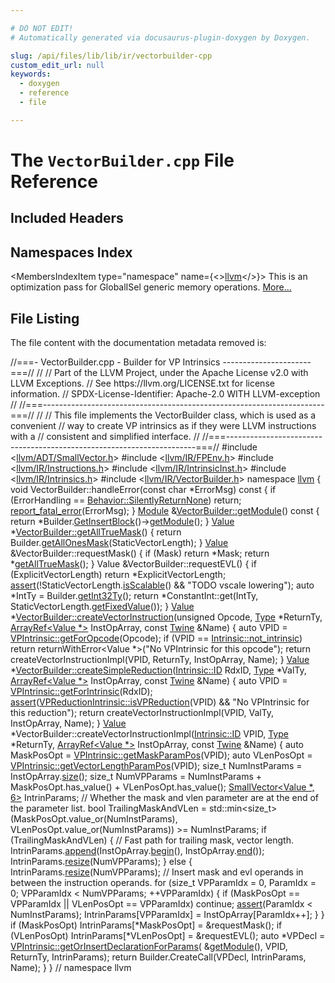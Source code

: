 ```yaml
---

# DO NOT EDIT!
# Automatically generated via docusaurus-plugin-doxygen by Doxygen.

slug: /api/files/lib/lib/ir/vectorbuilder-cpp
custom_edit_url: null
keywords:
  - doxygen
  - reference
  - file

---
```





# The `VectorBuilder.cpp` File Reference

<DoxygenPage pluginConfig={pluginConfig}>



## Included Headers

<IncludesList>
<IncludesListItem
  filePath="llvm/ADT/SmallVector.h"
  permalink="/docs/api/files/include/include/llvm/include/llvm/adt/smallvector-h"
  isLocal="false" />
<IncludesListItem
  filePath="llvm/IR/FPEnv.h"
  permalink="/docs/api/files/include/include/llvm/include/llvm/ir/fpenv-h"
  isLocal="false" />
<IncludesListItem
  filePath="llvm/IR/Instructions.h"
  permalink="/docs/api/files/include/include/llvm/include/llvm/ir/instructions-h"
  isLocal="false" />
<IncludesListItem
  filePath="llvm/IR/IntrinsicInst.h"
  permalink="/docs/api/files/include/include/llvm/include/llvm/ir/intrinsicinst-h"
  isLocal="false" />
<IncludesListItem
  filePath="llvm/IR/Intrinsics.h"
  permalink="/docs/api/files/include/include/llvm/include/llvm/ir/intrinsics-h"
  isLocal="false" />
<IncludesListItem
  filePath="llvm/IR/VectorBuilder.h"
  permalink="/docs/api/files/include/include/llvm/include/llvm/ir/vectorbuilder-h"
  isLocal="false" />
</IncludesList>

## Namespaces Index

<MembersIndex>

<MembersIndexItem
  type="namespace"
  name={<><a href="/docs/api/namespaces/llvm">llvm</a></>}>
This is an optimization pass for GlobalISel generic memory operations. <a href="/docs/api/namespaces/llvm/#details">More...</a>
</MembersIndexItem>

</MembersIndex>


## File Listing

The file content with the documentation metadata removed is:

<ProgramListing>

<Link id="l00001" /><CodeLine lineNumber="1"><span class="doxyHighlightComment">//===- VectorBuilder.cpp - Builder for VP Intrinsics ----------------------===//</span></CodeLine>
<Link id="l00002" /><CodeLine lineNumber="2"><span class="doxyHighlightComment">//</span></CodeLine>
<Link id="l00003" /><CodeLine lineNumber="3"><span class="doxyHighlightComment">// Part of the LLVM Project, under the Apache License v2.0 with LLVM Exceptions.</span></CodeLine>
<Link id="l00004" /><CodeLine lineNumber="4"><span class="doxyHighlightComment">// See https://llvm.org/LICENSE.txt for license information.</span></CodeLine>
<Link id="l00005" /><CodeLine lineNumber="5"><span class="doxyHighlightComment">// SPDX-License-Identifier: Apache-2.0 WITH LLVM-exception</span></CodeLine>
<Link id="l00006" /><CodeLine lineNumber="6"><span class="doxyHighlightComment">//</span></CodeLine>
<Link id="l00007" /><CodeLine lineNumber="7"><span class="doxyHighlightComment">//===----------------------------------------------------------------------===//</span></CodeLine>
<Link id="l00008" /><CodeLine lineNumber="8"><span class="doxyHighlightComment">//</span></CodeLine>
<Link id="l00009" /><CodeLine lineNumber="9"><span class="doxyHighlightComment">// This file implements the VectorBuilder class, which is used as a convenient</span></CodeLine>
<Link id="l00010" /><CodeLine lineNumber="10"><span class="doxyHighlightComment">// way to create VP intrinsics as if they were LLVM instructions with a</span></CodeLine>
<Link id="l00011" /><CodeLine lineNumber="11"><span class="doxyHighlightComment">// consistent and simplified interface.</span></CodeLine>
<Link id="l00012" /><CodeLine lineNumber="12"><span class="doxyHighlightComment">//</span></CodeLine>
<Link id="l00013" /><CodeLine lineNumber="13"><span class="doxyHighlightComment">//===----------------------------------------------------------------------===//</span></CodeLine>
<Link id="l00014" /><CodeLine lineNumber="14"></CodeLine>
<Link id="l00015" /><CodeLine lineNumber="15"><span class="doxyHighlightPreprocessor">#include &lt;<a href="/docs/api/files/include/include/llvm/include/llvm/adt/smallvector-h">llvm/ADT/SmallVector.h</a>&gt;</span></CodeLine>
<Link id="l00016" /><CodeLine lineNumber="16"><span class="doxyHighlightPreprocessor">#include &lt;<a href="/docs/api/files/include/include/llvm/include/llvm/ir/fpenv-h">llvm/IR/FPEnv.h</a>&gt;</span></CodeLine>
<Link id="l00017" /><CodeLine lineNumber="17"><span class="doxyHighlightPreprocessor">#include &lt;<a href="/docs/api/files/include/include/llvm/include/llvm/ir/instructions-h">llvm/IR/Instructions.h</a>&gt;</span></CodeLine>
<Link id="l00018" /><CodeLine lineNumber="18"><span class="doxyHighlightPreprocessor">#include &lt;<a href="/docs/api/files/include/include/llvm/include/llvm/ir/intrinsicinst-h">llvm/IR/IntrinsicInst.h</a>&gt;</span></CodeLine>
<Link id="l00019" /><CodeLine lineNumber="19"><span class="doxyHighlightPreprocessor">#include &lt;<a href="/docs/api/files/include/include/llvm/include/llvm/ir/intrinsics-h">llvm/IR/Intrinsics.h</a>&gt;</span></CodeLine>
<Link id="l00020" /><CodeLine lineNumber="20"><span class="doxyHighlightPreprocessor">#include &lt;<a href="/docs/api/files/include/include/llvm/include/llvm/ir/vectorbuilder-h">llvm/IR/VectorBuilder.h</a>&gt;</span></CodeLine>
<Link id="l00021" /><CodeLine lineNumber="21"></CodeLine>
<Link id="l00022" /><CodeLine lineNumber="22"><span class="doxyHighlightKeyword">namespace </span><span class="doxyHighlight"><a href="/docs/api/namespaces/llvm">llvm</a> &#123;</span></CodeLine>
<Link id="l00023" /><CodeLine lineNumber="23"></CodeLine>
<Link id="l00024" /><CodeLine lineNumber="24"><span class="doxyHighlightKeywordType">void</span><span class="doxyHighlight"> VectorBuilder::handleError(</span><span class="doxyHighlightKeyword">const</span><span class="doxyHighlight"> </span><span class="doxyHighlightKeywordType">char</span><span class="doxyHighlight"> &#42;ErrorMsg)</span><span class="doxyHighlightKeyword"> const </span><span class="doxyHighlight">&#123;</span></CodeLine>
<Link id="l00025" /><CodeLine lineNumber="25"><span class="doxyHighlight">  </span><span class="doxyHighlightKeywordFlow">if</span><span class="doxyHighlight"> (ErrorHandling == <a href="/docs/api/classes/llvm/vectorbuilder/#a74c42dc908c3b532d53c05c918dd6ea3ad1afc683fb9dca97c18a84ea249310a6">Behavior::SilentlyReturnNone</a>)</span></CodeLine>
<Link id="l00026" /><CodeLine lineNumber="26"><span class="doxyHighlight">    </span><span class="doxyHighlightKeywordFlow">return</span><span class="doxyHighlight">;</span></CodeLine>
<Link id="l00027" /><CodeLine lineNumber="27"><span class="doxyHighlight">  <a href="/docs/api/namespaces/llvm/#a7f2a3d4dcfee70225988aec53ff1e173">report&#95;fatal&#95;error</a>(ErrorMsg);</span></CodeLine>
<Link id="l00028" /><CodeLine lineNumber="28"><span class="doxyHighlight">&#125;</span></CodeLine>
<Link id="l00029" /><CodeLine lineNumber="29"></CodeLine>
<Link id="l00030" /><CodeLine lineNumber="30" lineLink="/docs/api/classes/llvm/vectorbuilder/#aaace90f0127502bf323cad27e83fab11"><span class="doxyHighlight"><a href="/docs/api/classes/llvm/module">Module</a> &amp;<a href="/docs/api/classes/llvm/vectorbuilder/#aaace90f0127502bf323cad27e83fab11">VectorBuilder::getModule</a>()</span><span class="doxyHighlightKeyword"> const </span><span class="doxyHighlight">&#123;</span></CodeLine>
<Link id="l00031" /><CodeLine lineNumber="31"><span class="doxyHighlight">  </span><span class="doxyHighlightKeywordFlow">return</span><span class="doxyHighlight"> &#42;Builder.<a href="/docs/api/classes/llvm/irbuilderbase/#a60a6d6c205f483fa96597a960f3c093b">GetInsertBlock</a>()-&gt;<a href="/docs/api/classes/llvm/basicblock/#afc70e919c88c86159cc94cea29b6c210">getModule</a>();</span></CodeLine>
<Link id="l00032" /><CodeLine lineNumber="32"><span class="doxyHighlight">&#125;</span></CodeLine>
<Link id="l00033" /><CodeLine lineNumber="33"></CodeLine>
<Link id="l00034" /><CodeLine lineNumber="34" lineLink="/docs/api/classes/llvm/vectorbuilder/#ac41d6881c495fd8be89d770ddb3b6cf5"><span class="doxyHighlight"><a href="/docs/api/classes/llvm/value">Value</a> &#42;<a href="/docs/api/classes/llvm/vectorbuilder/#ac41d6881c495fd8be89d770ddb3b6cf5">VectorBuilder::getAllTrueMask</a>() &#123;</span></CodeLine>
<Link id="l00035" /><CodeLine lineNumber="35"><span class="doxyHighlight">  </span><span class="doxyHighlightKeywordFlow">return</span><span class="doxyHighlight"> Builder.<a href="/docs/api/classes/llvm/irbuilderbase/#a756d58f4b6672c5083895872285931f1">getAllOnesMask</a>(StaticVectorLength);</span></CodeLine>
<Link id="l00036" /><CodeLine lineNumber="36"><span class="doxyHighlight">&#125;</span></CodeLine>
<Link id="l00037" /><CodeLine lineNumber="37"></CodeLine>
<Link id="l00038" /><CodeLine lineNumber="38"><span class="doxyHighlight"><a href="/docs/api/classes/llvm/value">Value</a> &amp;VectorBuilder::requestMask() &#123;</span></CodeLine>
<Link id="l00039" /><CodeLine lineNumber="39"><span class="doxyHighlight">  </span><span class="doxyHighlightKeywordFlow">if</span><span class="doxyHighlight"> (Mask)</span></CodeLine>
<Link id="l00040" /><CodeLine lineNumber="40"><span class="doxyHighlight">    </span><span class="doxyHighlightKeywordFlow">return</span><span class="doxyHighlight"> &#42;Mask;</span></CodeLine>
<Link id="l00041" /><CodeLine lineNumber="41"></CodeLine>
<Link id="l00042" /><CodeLine lineNumber="42"><span class="doxyHighlight">  </span><span class="doxyHighlightKeywordFlow">return</span><span class="doxyHighlight"> &#42;<a href="/docs/api/classes/llvm/vectorbuilder/#ac41d6881c495fd8be89d770ddb3b6cf5">getAllTrueMask</a>();</span></CodeLine>
<Link id="l00043" /><CodeLine lineNumber="43"><span class="doxyHighlight">&#125;</span></CodeLine>
<Link id="l00044" /><CodeLine lineNumber="44"></CodeLine>
<Link id="l00045" /><CodeLine lineNumber="45"><span class="doxyHighlight">Value &amp;VectorBuilder::requestEVL() &#123;</span></CodeLine>
<Link id="l00046" /><CodeLine lineNumber="46"><span class="doxyHighlight">  </span><span class="doxyHighlightKeywordFlow">if</span><span class="doxyHighlight"> (ExplicitVectorLength)</span></CodeLine>
<Link id="l00047" /><CodeLine lineNumber="47"><span class="doxyHighlight">    </span><span class="doxyHighlightKeywordFlow">return</span><span class="doxyHighlight"> &#42;ExplicitVectorLength;</span></CodeLine>
<Link id="l00048" /><CodeLine lineNumber="48"></CodeLine>
<Link id="l00049" /><CodeLine lineNumber="49"><span class="doxyHighlight">  <a href="/docs/api/files/lib/lib/target/lib/target/amdgpu/silowercontrolflow-cpp/#a4868c5d81c5ccc98c47aeab6244346a0">assert</a>(!StaticVectorLength.<a href="/docs/api/classes/llvm/details/fixedorscalablequantity/#a9188f84e1dd67530330dcab9cae787d7">isScalable</a>() &amp;&amp; </span><span class="doxyHighlightStringLiteral">&quot;TODO vscale lowering&quot;</span><span class="doxyHighlight">);</span></CodeLine>
<Link id="l00050" /><CodeLine lineNumber="50"><span class="doxyHighlight">  </span><span class="doxyHighlightKeyword">auto</span><span class="doxyHighlight"> &#42;IntTy = Builder.<a href="/docs/api/classes/llvm/irbuilderbase/#a5852dc0d180581d34902e8abcbf7e930">getInt32Ty</a>();</span></CodeLine>
<Link id="l00051" /><CodeLine lineNumber="51"><span class="doxyHighlight">  </span><span class="doxyHighlightKeywordFlow">return</span><span class="doxyHighlight"> &#42;ConstantInt::get(IntTy, StaticVectorLength.<a href="/docs/api/classes/llvm/details/fixedorscalablequantity/#a33880aaca0ad05e5f1557f079305bde5">getFixedValue</a>());</span></CodeLine>
<Link id="l00052" /><CodeLine lineNumber="52"><span class="doxyHighlight">&#125;</span></CodeLine>
<Link id="l00053" /><CodeLine lineNumber="53"></CodeLine>
<Link id="l00054" /><CodeLine lineNumber="54" lineLink="/docs/api/classes/llvm/vectorbuilder/#af67c409374664799941513c682357a75"><span class="doxyHighlight"><a href="/docs/api/classes/llvm/value">Value</a> &#42;<a href="/docs/api/classes/llvm/vectorbuilder/#af67c409374664799941513c682357a75">VectorBuilder::createVectorInstruction</a>(</span><span class="doxyHighlightKeywordType">unsigned</span><span class="doxyHighlight"> Opcode, <a href="/docs/api/classes/llvm/type">Type</a> &#42;ReturnTy,</span></CodeLine>
<Link id="l00055" /><CodeLine lineNumber="55"><span class="doxyHighlight">                                              <a href="/docs/api/classes/llvm/arrayref">ArrayRef&lt;Value &#42;&gt;</a> InstOpArray,</span></CodeLine>
<Link id="l00056" /><CodeLine lineNumber="56"><span class="doxyHighlight">                                              </span><span class="doxyHighlightKeyword">const</span><span class="doxyHighlight"> <a href="/docs/api/classes/llvm/twine">Twine</a> &amp;Name) &#123;</span></CodeLine>
<Link id="l00057" /><CodeLine lineNumber="57"><span class="doxyHighlight">  </span><span class="doxyHighlightKeyword">auto</span><span class="doxyHighlight"> VPID = <a href="/docs/api/classes/llvm/vpintrinsic/#a9c6880bafe83a767fa4a27bff91db390">VPIntrinsic::getForOpcode</a>(Opcode);</span></CodeLine>
<Link id="l00058" /><CodeLine lineNumber="58"><span class="doxyHighlight">  </span><span class="doxyHighlightKeywordFlow">if</span><span class="doxyHighlight"> (VPID == <a href="/docs/api/namespaces/llvm/intrinsic/#a35fedf4db6d756bd82501607f93c1e79aab5fb650050f184fa7c19c26abde5226">Intrinsic::not&#95;intrinsic</a>)</span></CodeLine>
<Link id="l00059" /><CodeLine lineNumber="59"><span class="doxyHighlight">    </span><span class="doxyHighlightKeywordFlow">return</span><span class="doxyHighlight"> returnWithError&lt;Value &#42;&gt;(</span><span class="doxyHighlightStringLiteral">&quot;No VPIntrinsic for this opcode&quot;</span><span class="doxyHighlight">);</span></CodeLine>
<Link id="l00060" /><CodeLine lineNumber="60"><span class="doxyHighlight">  </span><span class="doxyHighlightKeywordFlow">return</span><span class="doxyHighlight"> createVectorInstructionImpl(VPID, ReturnTy, InstOpArray, Name);</span></CodeLine>
<Link id="l00061" /><CodeLine lineNumber="61"><span class="doxyHighlight">&#125;</span></CodeLine>
<Link id="l00062" /><CodeLine lineNumber="62"></CodeLine>
<Link id="l00063" /><CodeLine lineNumber="63" lineLink="/docs/api/classes/llvm/vectorbuilder/#a4fe2dcc825f1f75c104a23ab6b405491"><span class="doxyHighlight"><a href="/docs/api/classes/llvm/value">Value</a> &#42;<a href="/docs/api/classes/llvm/vectorbuilder/#a4fe2dcc825f1f75c104a23ab6b405491">VectorBuilder::createSimpleReduction</a>(<a href="/docs/api/namespaces/llvm/intrinsic/#a80add6b3b1cdaec560907995127adc16">Intrinsic::ID</a> RdxID,</span></CodeLine>
<Link id="l00064" /><CodeLine lineNumber="64"><span class="doxyHighlight">                                            <a href="/docs/api/classes/llvm/type">Type</a> &#42;ValTy,</span></CodeLine>
<Link id="l00065" /><CodeLine lineNumber="65"><span class="doxyHighlight">                                            <a href="/docs/api/classes/llvm/arrayref">ArrayRef&lt;Value &#42;&gt;</a> InstOpArray,</span></CodeLine>
<Link id="l00066" /><CodeLine lineNumber="66"><span class="doxyHighlight">                                            </span><span class="doxyHighlightKeyword">const</span><span class="doxyHighlight"> <a href="/docs/api/classes/llvm/twine">Twine</a> &amp;Name) &#123;</span></CodeLine>
<Link id="l00067" /><CodeLine lineNumber="67"><span class="doxyHighlight">  </span><span class="doxyHighlightKeyword">auto</span><span class="doxyHighlight"> VPID = <a href="/docs/api/classes/llvm/vpintrinsic/#ad05203f409c9382a22a69ba01873f7fd">VPIntrinsic::getForIntrinsic</a>(RdxID);</span></CodeLine>
<Link id="l00068" /><CodeLine lineNumber="68"><span class="doxyHighlight">  <a href="/docs/api/files/lib/lib/target/lib/target/amdgpu/silowercontrolflow-cpp/#a4868c5d81c5ccc98c47aeab6244346a0">assert</a>(<a href="/docs/api/classes/llvm/vpreductionintrinsic/#a6f4032ad97067937e789239d17773b16">VPReductionIntrinsic::isVPReduction</a>(VPID) &amp;&amp;</span></CodeLine>
<Link id="l00069" /><CodeLine lineNumber="69"><span class="doxyHighlight">         </span><span class="doxyHighlightStringLiteral">&quot;No VPIntrinsic for this reduction&quot;</span><span class="doxyHighlight">);</span></CodeLine>
<Link id="l00070" /><CodeLine lineNumber="70"><span class="doxyHighlight">  </span><span class="doxyHighlightKeywordFlow">return</span><span class="doxyHighlight"> createVectorInstructionImpl(VPID, ValTy, InstOpArray, Name);</span></CodeLine>
<Link id="l00071" /><CodeLine lineNumber="71"><span class="doxyHighlight">&#125;</span></CodeLine>
<Link id="l00072" /><CodeLine lineNumber="72"></CodeLine>
<Link id="l00073" /><CodeLine lineNumber="73"><span class="doxyHighlight"><a href="/docs/api/classes/llvm/value">Value</a> &#42;VectorBuilder::createVectorInstructionImpl(<a href="/docs/api/namespaces/llvm/intrinsic/#a80add6b3b1cdaec560907995127adc16">Intrinsic::ID</a> VPID,</span></CodeLine>
<Link id="l00074" /><CodeLine lineNumber="74"><span class="doxyHighlight">                                                  <a href="/docs/api/classes/llvm/type">Type</a> &#42;ReturnTy,</span></CodeLine>
<Link id="l00075" /><CodeLine lineNumber="75"><span class="doxyHighlight">                                                  <a href="/docs/api/classes/llvm/arrayref">ArrayRef&lt;Value &#42;&gt;</a> InstOpArray,</span></CodeLine>
<Link id="l00076" /><CodeLine lineNumber="76"><span class="doxyHighlight">                                                  </span><span class="doxyHighlightKeyword">const</span><span class="doxyHighlight"> <a href="/docs/api/classes/llvm/twine">Twine</a> &amp;Name) &#123;</span></CodeLine>
<Link id="l00077" /><CodeLine lineNumber="77"><span class="doxyHighlight">  </span><span class="doxyHighlightKeyword">auto</span><span class="doxyHighlight"> MaskPosOpt = <a href="/docs/api/classes/llvm/vpintrinsic/#a15c8605718d066667e36c9dc890ad40a">VPIntrinsic::getMaskParamPos</a>(VPID);</span></CodeLine>
<Link id="l00078" /><CodeLine lineNumber="78"><span class="doxyHighlight">  </span><span class="doxyHighlightKeyword">auto</span><span class="doxyHighlight"> VLenPosOpt = <a href="/docs/api/classes/llvm/vpintrinsic/#a88782f243be6d837a183d7abfe7b1a3c">VPIntrinsic::getVectorLengthParamPos</a>(VPID);</span></CodeLine>
<Link id="l00079" /><CodeLine lineNumber="79"><span class="doxyHighlight">  </span><span class="doxyHighlightKeywordType">size&#95;t</span><span class="doxyHighlight"> NumInstParams = InstOpArray.<a href="/docs/api/classes/llvm/arrayref/#a85ffb6531d4cda988ea81f18d4e56fb7">size</a>();</span></CodeLine>
<Link id="l00080" /><CodeLine lineNumber="80"><span class="doxyHighlight">  </span><span class="doxyHighlightKeywordType">size&#95;t</span><span class="doxyHighlight"> NumVPParams =</span></CodeLine>
<Link id="l00081" /><CodeLine lineNumber="81"><span class="doxyHighlight">      NumInstParams + MaskPosOpt.has&#95;value() + VLenPosOpt.has&#95;value();</span></CodeLine>
<Link id="l00082" /><CodeLine lineNumber="82"></CodeLine>
<Link id="l00083" /><CodeLine lineNumber="83"><span class="doxyHighlight">  <a href="/docs/api/classes/llvm/smallvector">SmallVector&lt;Value &#42;, 6&gt;</a> IntrinParams;</span></CodeLine>
<Link id="l00084" /><CodeLine lineNumber="84"></CodeLine>
<Link id="l00085" /><CodeLine lineNumber="85"><span class="doxyHighlight">  </span><span class="doxyHighlightComment">// Whether the mask and vlen parameter are at the end of the parameter list.</span></CodeLine>
<Link id="l00086" /><CodeLine lineNumber="86"><span class="doxyHighlight">  </span><span class="doxyHighlightKeywordType">bool</span><span class="doxyHighlight"> TrailingMaskAndVLen =</span></CodeLine>
<Link id="l00087" /><CodeLine lineNumber="87"><span class="doxyHighlight">      std::min&lt;size&#95;t&gt;(MaskPosOpt.value&#95;or(NumInstParams),</span></CodeLine>
<Link id="l00088" /><CodeLine lineNumber="88"><span class="doxyHighlight">                       VLenPosOpt.value&#95;or(NumInstParams)) &gt;= NumInstParams;</span></CodeLine>
<Link id="l00089" /><CodeLine lineNumber="89"></CodeLine>
<Link id="l00090" /><CodeLine lineNumber="90"><span class="doxyHighlight">  </span><span class="doxyHighlightKeywordFlow">if</span><span class="doxyHighlight"> (TrailingMaskAndVLen) &#123;</span></CodeLine>
<Link id="l00091" /><CodeLine lineNumber="91"><span class="doxyHighlight">    </span><span class="doxyHighlightComment">// Fast path for trailing mask, vector length.</span></CodeLine>
<Link id="l00092" /><CodeLine lineNumber="92"><span class="doxyHighlight">    IntrinParams.<a href="/docs/api/classes/llvm/smallvectorimpl/#a7efd1f0c1206d95e4fe01a9b49a57b82">append</a>(InstOpArray.<a href="/docs/api/classes/llvm/arrayref/#aab36927882fbfdcbb860d87fd9c30da8">begin</a>(), InstOpArray.<a href="/docs/api/classes/llvm/arrayref/#a7ca5197533a9c1fb8a2bd30587fcec6b">end</a>());</span></CodeLine>
<Link id="l00093" /><CodeLine lineNumber="93"><span class="doxyHighlight">    IntrinParams.<a href="/docs/api/classes/llvm/smallvectorimpl/#ad0b3d8447f88377b62d9c019f3c4e118">resize</a>(NumVPParams);</span></CodeLine>
<Link id="l00094" /><CodeLine lineNumber="94"><span class="doxyHighlight">  &#125; </span><span class="doxyHighlightKeywordFlow">else</span><span class="doxyHighlight"> &#123;</span></CodeLine>
<Link id="l00095" /><CodeLine lineNumber="95"><span class="doxyHighlight">    IntrinParams.<a href="/docs/api/classes/llvm/smallvectorimpl/#ad0b3d8447f88377b62d9c019f3c4e118">resize</a>(NumVPParams);</span></CodeLine>
<Link id="l00096" /><CodeLine lineNumber="96"><span class="doxyHighlight">    </span><span class="doxyHighlightComment">// Insert mask and evl operands in between the instruction operands.</span></CodeLine>
<Link id="l00097" /><CodeLine lineNumber="97"><span class="doxyHighlight">    </span><span class="doxyHighlightKeywordFlow">for</span><span class="doxyHighlight"> (</span><span class="doxyHighlightKeywordType">size&#95;t</span><span class="doxyHighlight"> VPParamIdx = 0, ParamIdx = 0; VPParamIdx &lt; NumVPParams;</span></CodeLine>
<Link id="l00098" /><CodeLine lineNumber="98"><span class="doxyHighlight">         ++VPParamIdx) &#123;</span></CodeLine>
<Link id="l00099" /><CodeLine lineNumber="99"><span class="doxyHighlight">      </span><span class="doxyHighlightKeywordFlow">if</span><span class="doxyHighlight"> (MaskPosOpt == VPParamIdx || VLenPosOpt == VPParamIdx)</span></CodeLine>
<Link id="l00100" /><CodeLine lineNumber="100"><span class="doxyHighlight">        </span><span class="doxyHighlightKeywordFlow">continue</span><span class="doxyHighlight">;</span></CodeLine>
<Link id="l00101" /><CodeLine lineNumber="101"><span class="doxyHighlight">      <a href="/docs/api/files/lib/lib/target/lib/target/amdgpu/silowercontrolflow-cpp/#a4868c5d81c5ccc98c47aeab6244346a0">assert</a>(ParamIdx &lt; NumInstParams);</span></CodeLine>
<Link id="l00102" /><CodeLine lineNumber="102"><span class="doxyHighlight">      IntrinParams&#91;VPParamIdx&#93; = InstOpArray&#91;ParamIdx++&#93;;</span></CodeLine>
<Link id="l00103" /><CodeLine lineNumber="103"><span class="doxyHighlight">    &#125;</span></CodeLine>
<Link id="l00104" /><CodeLine lineNumber="104"><span class="doxyHighlight">  &#125;</span></CodeLine>
<Link id="l00105" /><CodeLine lineNumber="105"></CodeLine>
<Link id="l00106" /><CodeLine lineNumber="106"><span class="doxyHighlight">  </span><span class="doxyHighlightKeywordFlow">if</span><span class="doxyHighlight"> (MaskPosOpt)</span></CodeLine>
<Link id="l00107" /><CodeLine lineNumber="107"><span class="doxyHighlight">    IntrinParams&#91;&#42;MaskPosOpt&#93; = &amp;requestMask();</span></CodeLine>
<Link id="l00108" /><CodeLine lineNumber="108"><span class="doxyHighlight">  </span><span class="doxyHighlightKeywordFlow">if</span><span class="doxyHighlight"> (VLenPosOpt)</span></CodeLine>
<Link id="l00109" /><CodeLine lineNumber="109"><span class="doxyHighlight">    IntrinParams&#91;&#42;VLenPosOpt&#93; = &amp;requestEVL();</span></CodeLine>
<Link id="l00110" /><CodeLine lineNumber="110"></CodeLine>
<Link id="l00111" /><CodeLine lineNumber="111"><span class="doxyHighlight">  </span><span class="doxyHighlightKeyword">auto</span><span class="doxyHighlight"> &#42;VPDecl = <a href="/docs/api/classes/llvm/vpintrinsic/#abcfa2b533145fedf69b3e10bc2a30fb6">VPIntrinsic::getOrInsertDeclarationForParams</a>(</span></CodeLine>
<Link id="l00112" /><CodeLine lineNumber="112"><span class="doxyHighlight">      &amp;<a href="/docs/api/classes/llvm/vectorbuilder/#aaace90f0127502bf323cad27e83fab11">getModule</a>(), VPID, ReturnTy, IntrinParams);</span></CodeLine>
<Link id="l00113" /><CodeLine lineNumber="113"><span class="doxyHighlight">  </span><span class="doxyHighlightKeywordFlow">return</span><span class="doxyHighlight"> Builder.CreateCall(VPDecl, IntrinParams, Name);</span></CodeLine>
<Link id="l00114" /><CodeLine lineNumber="114"><span class="doxyHighlight">&#125;</span></CodeLine>
<Link id="l00115" /><CodeLine lineNumber="115"></CodeLine>
<Link id="l00116" /><CodeLine lineNumber="116"><span class="doxyHighlight">&#125; </span><span class="doxyHighlightComment">// namespace llvm</span></CodeLine>

</ProgramListing>


</DoxygenPage>
